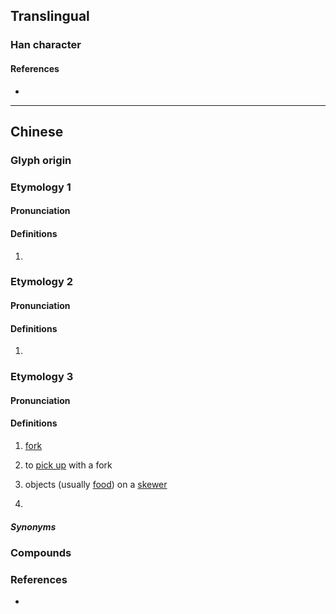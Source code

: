 {{character info}}
==Translingual==

===Han character===
{{Han char|rn=64|rad=手|as=17|sn=20|four=53050|canj=QOIM|ids=⿰扌韱}}

====References====
* {{Han ref|kx=0462.500|dkj=12979|dj=0812.090|hdz=31984.150|uh=6515|ud=25877|bh=F44D|bd=62541}}

----

==Chinese==

===Glyph origin===
{{Han etym}}

===Etymology 1===
{{zh-forms}}

====Pronunciation====
{{zh-pron
|m=xiān
|c=saam1,cim1
|mc=y
|oc=y
|cat=
}}

====Definitions====
{{zh-hanzi}}

# {{rfdef|zh}}

===Etymology 2===
{{zh-forms}}

====Pronunciation====
{{zh-pron
|m=jiān
|mc=
|oc=
|cat=
}}

====Definitions====
{{zh-hanzi}}

# {{rfdef|zh}}

===Etymology 3===
{{zh-forms|alt=鋟}}

====Pronunciation====
{{zh-pron
|mn=xm,zz,tw:chhiám/qz:chhiàm
|cat=n,v,cls
}}

====Definitions====
{{zh-hanzi}}

# {{lb|zh|Hokkien}} [[fork]]
# {{lb|zh|Hokkien}} to [[pick up]] with a fork
# {{lb|zh|Xiamen|Zhangzhou|&|Taiwanese Hokkien}} objects (usually [[food]]) on a [[skewer]]
# {{lb|zh|Xiamen|Zhangzhou|&|Taiwanese Hokkien}} {{zh-classifier|objects in a string, on a skewer, etc}}

=====Synonyms=====
{{zh-dial|叉子}}

===Compounds===
{{zh-der|攕仔|刀攕}}

===References===
* {{R:yue:mfccd}}